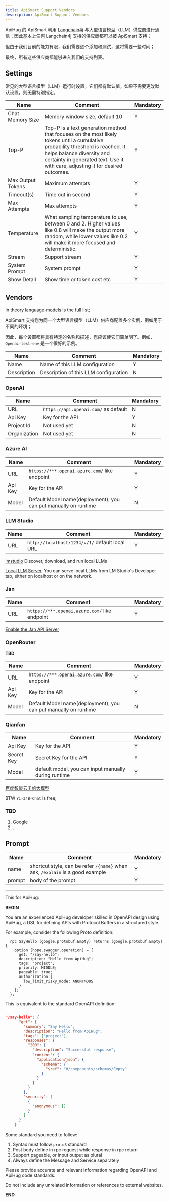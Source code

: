 ```yaml
---
title: ApiSmart Support Vendors
description: ApiSmart Support Vendors
---
```


ApiHug 的 ApiSmart 利用 [Langchain4j](https://github.com/langchain4j/langchain4j/) 与大型语言模型（LLM）供应商进行通信；因此基本上任何 Langchain4j 支持的供应商都可以被 ApiSmart 支持；

但由于我们目前的能力有限，我们需要逐个添加和测试，这将需要一些时间；

最终，所有这些供应商都能够进入我们的支持列表。

## Settings

常见的大型语言模型（LLM）运行时设置，它们都有默认值，如果不需要更改默认设置，则无需特别指定。

| Name              | Comment                                                                                                                                                                                                                                        | Mandatory |
|-------------------|------------------------------------------------------------------------------------------------------------------------------------------------------------------------------------------------------------------------------------------------|-----------|
| Chat Memory Size  | Memory window size, default 10                                                                                                                                                                                                                 | Y         |
| Top-P             | Top-P is a text generation method that focuses on the most likely tokens until a cumulative probability threshold is reached. It helps balance diversity and certainty in generated text. Use it with care, adjusting it for desired outcomes. | Y         |
| Max Output Tokens | Maximum attempts                                                                                                                                                                                                                               | Y         |
| Timeout(s)        | Time out in second                                                                                                                                                                                                                             | Y         |
| Max Attempts      | Max attempts                                                                                                                                                                                                                                   | Y         |
| Temperature       | What sampling temperature to use, between 0 and 2. Higher values like 0.8 will make the output more random, while lower values like 0.2 will make it more focused and deterministic.                                                           | Y         |
| Stream            | Support stream                                                                                                                                                                                                                                 | Y         |
| System Prompt     | System prompt                                                                                                                                                                                                                                  | Y         |
| Show Detail       | Show time or token cost etc                                                                                                                                                                                                                    | Y         |


## Vendors

In theory [language-models](https://docs.langchain4j.dev/category/language-models) is the full list;

ApiSmart 支持您为同一个大型语言模型（LLM）供应商配置多个实例，例如用于不同的环境；

因此，每个设置都将具有特定的名称和描述，您应该使它们简单明了。例如，`Openai-test-env` 是一个很好的示例。


| Name        | Comment                               | Mandatory |
|-------------|---------------------------------------|-----------|
| Name        | Name of this LLM configuration        | Y         |
| Description | Description of this LLM configuration | N         |



### OpenAI

| Name         | Comment                              | Mandatory |
|--------------|--------------------------------------|-----------|
| URL          | `https://api.openai.com/` as default | N         |
| Api Key      | Key for the API                      | Y         |
| Project Id   | Not used yet                         | N         |
| Organization | Not used yet                         | N         |


### Azure AI

| Name         | Comment                                                         | Mandatory |
|--------------|-----------------------------------------------------------------|-----------|
| URL          | `https://***.openai.azure.com/` like endpoint                   | Y         |
| Api Key      | Key for the API                                                 | Y         |
| Model        | Default Model name(deployment), you can put manually on runtime | N         |


### LLM Studio

| Name         | Comment                                                         | Mandatory |
|--------------|-----------------------------------------------------------------|-----------|
| URL          | `http://localhost:1234/v/1/` default local URL                  | Y         |

[lmstudio](https://lmstudio.ai/) Discover, download, and run local LLMs

[Local LLM Server](https://lmstudio.ai/docs/basics/server), You can serve local LLMs from LM Studio's Developer tab, either on localhost or on the network.

### Jan

| Name         | Comment                                                         | Mandatory |
|--------------|-----------------------------------------------------------------|-----------|
| URL          | `https://***.openai.azure.com/` like endpoint                   | Y         |

[Enable the Jan API Server](https://jan.ai/integrations/coding/continue-dev#step-2-enable-the-jan-api-server)

### OpenRouter

**TBD**

| Name         | Comment                                                         | Mandatory |
|--------------|-----------------------------------------------------------------|-----------|
| URL          | `https://***.openai.azure.com/` like endpoint                   | Y         |
| Api Key      | Key for the API                                                 | Y         |
| Model        | Default Model name(deployment), you can put manually on runtime | N         |


### Qianfan

| Name       | Comment                                              | Mandatory |
|------------|------------------------------------------------------|-----------|
| Api Key    | Key for the API                                      | Y         |
| Secret Key | Secret Key for the API                               | Y         |
| Model      | default model, you can input manually during runtime | Y         |

[百度智能云千帆大模型](https://console.bce.baidu.com/qianfan/ais/console/applicationConsole/application)

BTW `Yi-34B-Chat` is free;

### TBD

1. Google
2. ...

## Prompt

| Name   | Comment                                                                       | Mandatory |
|--------|-------------------------------------------------------------------------------|-----------|
| name   | shortcut style, can be refer `/{name}` when ask, `/explain` is a good example | Y         |
| prompt | body of the prompt                                                            | Y         |

---

This for ApiHug:

**BEGIN**

You are an experienced ApiHug developer skilled in OpenAPI design using ApiHug, a DSL for defining APIs with Protocol Buffers in a structured style.

For example, consider the following Proto definition:

```proto3
  rpc SayHello (google.protobuf.Empty) returns (google.protobuf.Empty) {
    option (hope.swagger.operation) = {
      get: "/say-hello";
      description: "Hello from ApiHug";
      tags: "project";
      priority: MIDDLE;
      pageable: true;
      authorization:{
        low_limit_risky_mode: ANONYMOUS
      }
    };
  };
```



This is equivalent to the standard OpenAPI definition:

```json

"/say-hello": {
      "get": {
        "summary": "Say Hello",
        "description": "Hello from ApiHug",
        "tags": ["project"],
        "responses": {
          "200": {
            "description": "Successful response",
            "content": {
              "application/json": {
                "schema": {
                  "$ref": "#/components/schemas/Empty"
                }
              }
            }
          }
        },
        "security": [
          {
            "anonymous": []
          }
        ]
      }
    }
```

Some standard you need to follow:

1. Syntax must follow `proto3` standard
2. Post body define in rpc request while response in rpc return
3. Support pageable, or input output as plural
4. Always define the Message and Service separately

Please provide accurate and relevant information regarding OpenAPI and ApiHug code standards.

Do not include any unrelated information or references to external websites.

**END**
